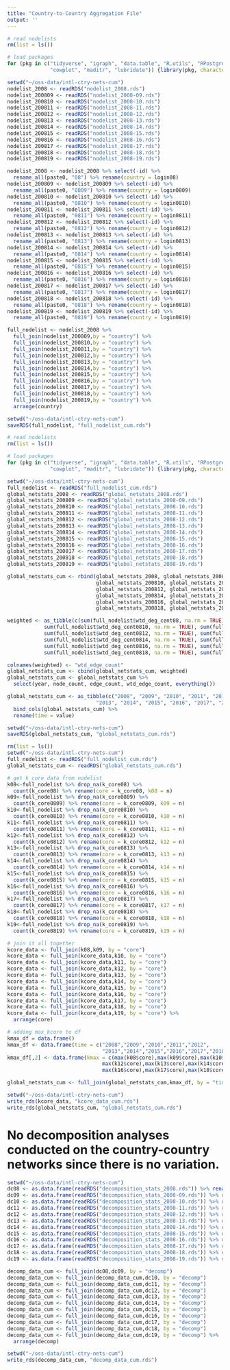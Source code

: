 ```yaml
---
title: "Country-to-Country Aggregation File"
output: ''
---
```


```r
# read nodelists
rm(list = ls())

# load packages 
for (pkg in c("tidyverse", "igraph", "data.table", "R.utils", "RPostgreSQL",
              "cowplot", "maditr", "lubridate")) {library(pkg, character.only = TRUE)}

setwd("~/oss-data/intl-ctry-nets-cum")
nodelist_2008 <- readRDS("nodelist_2008.rds") 
nodelist_200809 <- readRDS("nodelist_2008-09.rds") 
nodelist_200810 <- readRDS("nodelist_2008-10.rds")
nodelist_200811 <- readRDS("nodelist_2008-11.rds") 
nodelist_200812 <- readRDS("nodelist_2008-12.rds") 
nodelist_200813 <- readRDS("nodelist_2008-13.rds")
nodelist_200814 <- readRDS("nodelist_2008-14.rds")
nodelist_200815 <- readRDS("nodelist_2008-15.rds")
nodelist_200816 <- readRDS("nodelist_2008-16.rds")
nodelist_200817 <- readRDS("nodelist_2008-17.rds")
nodelist_200818 <- readRDS("nodelist_2008-18.rds")
nodelist_200819 <- readRDS("nodelist_2008-19.rds")

nodelist_2008 <- nodelist_2008 %>% select(-id) %>% 
  rename_all(paste0, "08") %>% rename(country = login08)
nodelist_200809 <- nodelist_200809 %>% select(-id) %>% 
  rename_all(paste0, "0809") %>% rename(country = login0809)
nodelist_200810 <- nodelist_200810 %>% select(-id) %>% 
  rename_all(paste0, "0810") %>% rename(country = login0810)
nodelist_200811 <- nodelist_200811 %>% select(-id) %>% 
  rename_all(paste0, "0811") %>% rename(country = login0811)
nodelist_200812 <- nodelist_200812 %>% select(-id) %>% 
  rename_all(paste0, "0812") %>% rename(country = login0812)
nodelist_200813 <- nodelist_200813 %>% select(-id) %>% 
  rename_all(paste0, "0813") %>% rename(country = login0813)
nodelist_200814 <- nodelist_200814 %>% select(-id) %>% 
  rename_all(paste0, "0814") %>% rename(country = login0814)
nodelist_200815 <- nodelist_200815 %>% select(-id) %>% 
  rename_all(paste0, "0815") %>% rename(country = login0815)
nodelist_200816 <- nodelist_200816 %>% select(-id) %>% 
  rename_all(paste0, "0816") %>% rename(country = login0816)
nodelist_200817 <- nodelist_200817 %>% select(-id) %>% 
  rename_all(paste0, "0817") %>% rename(country = login0817)
nodelist_200818 <- nodelist_200818 %>% select(-id) %>% 
  rename_all(paste0, "0818") %>% rename(country = login0818)
nodelist_200819 <- nodelist_200819 %>% select(-id) %>% 
  rename_all(paste0, "0819") %>% rename(country = login0819)

full_nodelist <- nodelist_2008 %>% 
  full_join(nodelist_200809,by = "country") %>% 
  full_join(nodelist_200810,by = "country") %>% 
  full_join(nodelist_200811,by = "country") %>% 
  full_join(nodelist_200812,by = "country") %>% 
  full_join(nodelist_200813,by = "country") %>% 
  full_join(nodelist_200814,by = "country") %>% 
  full_join(nodelist_200815,by = "country") %>%
  full_join(nodelist_200816,by = "country") %>%
  full_join(nodelist_200817,by = "country") %>% 
  full_join(nodelist_200818,by = "country") %>% 
  full_join(nodelist_200819,by = "country") %>% 
  arrange(country)

setwd("~/oss-data/intl-ctry-nets-cum")
saveRDS(full_nodelist, "full_nodelist_cum.rds")
```

```r
# read nodelists
rm(list = ls())

# load packages 
for (pkg in c("tidyverse", "igraph", "data.table", "R.utils", "RPostgreSQL",
              "cowplot", "maditr", "lubridate")) {library(pkg, character.only = TRUE)}

setwd("~/oss-data/intl-ctry-nets-cum")
full_nodelist <- readRDS("full_nodelist_cum.rds") 
global_netstats_2008 <- readRDS("global_netstats_2008.rds") 
global_netstats_200809 <- readRDS("global_netstats_2008-09.rds") 
global_netstats_200810 <- readRDS("global_netstats_2008-10.rds") 
global_netstats_200811 <- readRDS("global_netstats_2008-11.rds") 
global_netstats_200812 <- readRDS("global_netstats_2008-12.rds")
global_netstats_200813 <- readRDS("global_netstats_2008-13.rds")
global_netstats_200814 <- readRDS("global_netstats_2008-14.rds")
global_netstats_200815 <- readRDS("global_netstats_2008-15.rds")
global_netstats_200816 <- readRDS("global_netstats_2008-16.rds")
global_netstats_200817 <- readRDS("global_netstats_2008-17.rds")
global_netstats_200818 <- readRDS("global_netstats_2008-18.rds")
global_netstats_200819 <- readRDS("global_netstats_2008-19.rds")

global_netstats_cum <- rbind(global_netstats_2008, global_netstats_200809,
                             global_netstats_200810, global_netstats_200811, 
                             global_netstats_200812, global_netstats_200813, 
                             global_netstats_200814, global_netstats_200815, 
                             global_netstats_200816, global_netstats_200817, 
                             global_netstats_200818, global_netstats_200819) 

weighted <- as_tibble(c(sum(full_nodelist$wtd_deg_cent08, na.rm = TRUE), sum(full_nodelist$wtd_deg_cent0809, na.rm = TRUE),
            sum(full_nodelist$wtd_deg_cent0810, na.rm = TRUE), sum(full_nodelist$wtd_deg_cent0811, na.rm = TRUE),
            sum(full_nodelist$wtd_deg_cent0812, na.rm = TRUE), sum(full_nodelist$wtd_deg_cent0813, na.rm = TRUE),
            sum(full_nodelist$wtd_deg_cent0814, na.rm = TRUE), sum(full_nodelist$wtd_deg_cent0815, na.rm = TRUE),
            sum(full_nodelist$wtd_deg_cent0816, na.rm = TRUE), sum(full_nodelist$wtd_deg_cent0817, na.rm = TRUE), 
            sum(full_nodelist$wtd_deg_cent0818, na.rm = TRUE), sum(full_nodelist$wtd_deg_cent0819, na.rm = TRUE))) 

colnames(weighted) <- "wtd_edge_count"
global_netstats_cum <- cbind(global_netstats_cum, weighted) 
global_netstats_cum <- global_netstats_cum %>% 
  select(year, node_count, edge_count, wtd_edge_count, everything()) 

global_netstats_cum <- as_tibble(c("2008", "2009", "2010", "2011", "2012", 
                             "2013", "2014", "2015", "2016", "2017", "2018", "2019")) %>% 
  bind_cols(global_netstats_cum) %>% 
  rename(time = value)

setwd("~/oss-data/intl-ctry-nets-cum")
saveRDS(global_netstats_cum, "global_netstats_cum.rds") 
```

```r
rm(list = ls())
setwd("~/oss-data/intl-ctry-nets-cum")
full_nodelist <- readRDS("full_nodelist_cum.rds")
global_netstats_cum <- readRDS("global_netstats_cum.rds")

# get k_core data from nodelist
k08<-full_nodelist %>% drop_na(k_core08) %>% 
  count(k_core08) %>% rename(core = k_core08, k08 = n)
k09<-full_nodelist %>% drop_na(k_core0809) %>% 
  count(k_core0809) %>% rename(core = k_core0809, k09 = n)
k10<-full_nodelist %>% drop_na(k_core0810) %>% 
  count(k_core0810) %>% rename(core = k_core0810, k10 = n)
k11<-full_nodelist %>% drop_na(k_core0811) %>% 
  count(k_core0811) %>% rename(core = k_core0811, k11 = n)
k12<-full_nodelist %>% drop_na(k_core0812) %>% 
  count(k_core0812) %>% rename(core = k_core0812, k12 = n)
k13<-full_nodelist %>% drop_na(k_core0813) %>% 
  count(k_core0813) %>% rename(core = k_core0813, k13 = n)
k14<-full_nodelist %>% drop_na(k_core0814) %>% 
  count(k_core0814) %>% rename(core = k_core0814, k14 = n)
k15<-full_nodelist %>% drop_na(k_core0815) %>% 
  count(k_core0815) %>% rename(core = k_core0815, k15 = n)
k16<-full_nodelist %>% drop_na(k_core0816) %>% 
  count(k_core0816) %>% rename(core = k_core0816, k16 = n)
k17<-full_nodelist %>% drop_na(k_core0817) %>% 
  count(k_core0817) %>% rename(core = k_core0817, k17 = n)
k18<-full_nodelist %>% drop_na(k_core0818) %>% 
  count(k_core0818) %>% rename(core = k_core0818, k18 = n)
k19<-full_nodelist %>% drop_na(k_core0819) %>% 
  count(k_core0819) %>% rename(core = k_core0819, k19 = n)

# join it all together 
kcore_data <- full_join(k08,k09, by = "core")  
kcore_data <- full_join(kcore_data,k10, by = "core")  
kcore_data <- full_join(kcore_data,k11, by = "core")
kcore_data <- full_join(kcore_data,k12, by = "core")
kcore_data <- full_join(kcore_data,k13, by = "core")
kcore_data <- full_join(kcore_data,k14, by = "core")
kcore_data <- full_join(kcore_data,k15, by = "core")
kcore_data <- full_join(kcore_data,k16, by = "core")
kcore_data <- full_join(kcore_data,k17, by = "core")
kcore_data <- full_join(kcore_data,k18, by = "core")
kcore_data <- full_join(kcore_data,k19, by = "core") %>%
  arrange(core)

# adding max_kcore to df 
kmax_df = data.frame()
kmax_df <- data.frame(time = c("2008","2009","2010","2011","2012",
                               "2013","2014","2015","2016","2017","2018", "2019"))
kmax_df[,2] <- data.frame(kmax = c(max(k08$core),max(k09$core),max(k10$core),max(k11$core),
                               max(k12$core),max(k13$core),max(k14$core),max(k15$core),
                               max(k16$core),max(k17$core),max(k18$core),max(k19$core)))

global_netstats_cum <- full_join(global_netstats_cum,kmax_df, by = "time")

setwd("~/oss-data/intl-ctry-nets-cum")
write_rds(kcore_data, "kcore_data_cum.rds")
write_rds(global_netstats_cum, "global_netstats_cum.rds")

```

# No decomposition analyses conducted on the country-country networks since there is no variation. 

```r

setwd("~/oss-data/intl-ctry-nets-cum")
dc08 <- as.data.frame(readRDS("decomposition_stats_2008.rds")) %>% rename(decomp = Var1, dc08 = Freq) 
dc09 <- as.data.frame(readRDS("decomposition_stats_2008-09.rds")) %>% rename(decomp = Var1, dc09 = Freq) 
dc10 <- as.data.frame(readRDS("decomposition_stats_2008-10.rds")) %>% rename(decomp = Var1, dc10 = Freq)
dc11 <- as.data.frame(readRDS("decomposition_stats_2008-11.rds")) %>% rename(decomp = Var1, dc11 = Freq)
dc12 <- as.data.frame(readRDS("decomposition_stats_2008-12.rds")) %>% rename(decomp = Var1, dc12 = Freq)
dc13 <- as.data.frame(readRDS("decomposition_stats_2008-13.rds")) %>% rename(decomp = Var1, dc13 = Freq)
dc14 <- as.data.frame(readRDS("decomposition_stats_2008-14.rds")) %>% rename(decomp = Var1, dc14 = Freq)
dc15 <- as.data.frame(readRDS("decomposition_stats_2008-15.rds")) %>% rename(decomp = Var1, dc15 = Freq)
dc16 <- as.data.frame(readRDS("decomposition_stats_2008-16.rds")) %>% rename(decomp = Var1, dc16 = Freq)
dc17 <- as.data.frame(readRDS("decomposition_stats_2008-17.rds")) %>% rename(decomp = Var1, dc17 = Freq)
dc18 <- as.data.frame(readRDS("decomposition_stats_2008-18.rds")) %>% rename(decomp = Var1, dc18 = Freq)
dc19 <- as.data.frame(readRDS("decomposition_stats_2008-19.rds")) %>% rename(decomp = Var1, dc19 = Freq)

decomp_data_cum <- full_join(dc08,dc09, by = "decomp")  
decomp_data_cum <- full_join(decomp_data_cum,dc10, by = "decomp")  
decomp_data_cum <- full_join(decomp_data_cum,dc11, by = "decomp")
decomp_data_cum <- full_join(decomp_data_cum,dc12, by = "decomp")
decomp_data_cum <- full_join(decomp_data_cum,dc13, by = "decomp")
decomp_data_cum <- full_join(decomp_data_cum,dc14, by = "decomp")
decomp_data_cum <- full_join(decomp_data_cum,dc15, by = "decomp")
decomp_data_cum <- full_join(decomp_data_cum,dc16, by = "decomp")
decomp_data_cum <- full_join(decomp_data_cum,dc17, by = "decomp")
decomp_data_cum <- full_join(decomp_data_cum,dc18, by = "decomp")
decomp_data_cum <- full_join(decomp_data_cum,dc19, by = "decomp") %>% 
  arrange(decomp)

setwd("~/oss-data/intl-ctry-nets-cum")
write_rds(decomp_data_cum, "decomp_data_cum.rds")

```
